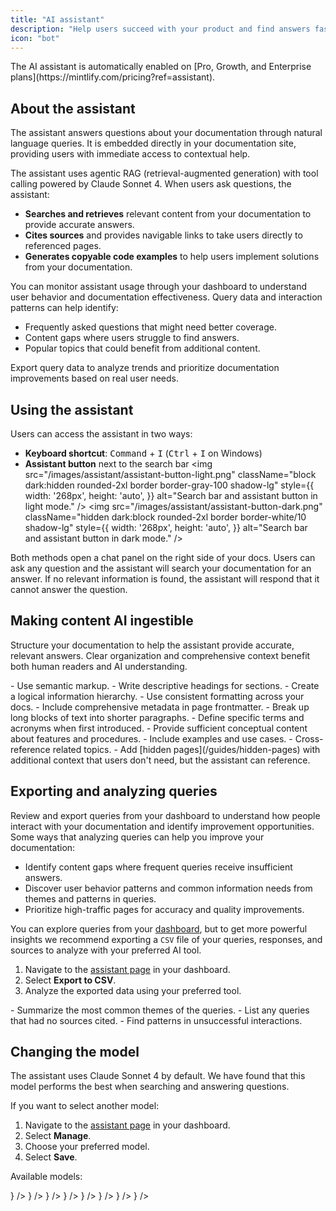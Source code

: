 ```yaml
---
title: "AI assistant"
description: "Help users succeed with your product and find answers faster"
icon: "bot"
---
```


<Info>
  The AI assistant is automatically enabled on [Pro, Growth, and Enterprise plans](https://mintlify.com/pricing?ref=assistant).
</Info>

## About the assistant

The assistant answers questions about your documentation through natural language queries. It is embedded directly in your documentation site, providing users with immediate access to contextual help.

The assistant uses agentic RAG (retrieval-augmented generation) with tool calling powered by Claude Sonnet 4. When users ask questions, the assistant:

* **Searches and retrieves** relevant content from your documentation to provide accurate answers.
* **Cites sources** and provides navigable links to take users directly to referenced pages.
* **Generates copyable code examples** to help users implement solutions from your documentation.

You can monitor assistant usage through your dashboard to understand user behavior and documentation effectiveness. Query data and interaction patterns can help identify:

* Frequently asked questions that might need better coverage.
* Content gaps where users struggle to find answers.
* Popular topics that could benefit from additional content.

Export query data to analyze trends and prioritize documentation improvements based on real user needs.

## Using the assistant

Users can access the assistant in two ways:

- **Keyboard shortcut**: <kbd>Command</kbd> + <kbd>I</kbd> (<kbd>Ctrl</kbd> + <kbd>I</kbd> on Windows)
- **Assistant button** next to the search bar
  <img
    src="/images/assistant/assistant-button-light.png"
    className="block dark:hidden rounded-2xl border border-gray-100 shadow-lg"
    style={{
      width: '268px',
      height: 'auto',
    }}
    alt="Search bar and assistant button in light mode."
  />
  <img
    src="/images/assistant/assistant-button-dark.png"
    className="hidden dark:block rounded-2xl border border-white/10 shadow-lg"
    style={{
      width: '268px',
      height: 'auto',
    }}
    alt="Search bar and assistant button in dark mode."
  />

Both methods open a chat panel on the right side of your docs. Users can ask any question and the assistant will search your documentation for an answer. If no relevant information is found, the assistant will respond that it cannot answer the question.

## Making content AI ingestible

Structure your documentation to help the assistant provide accurate, relevant answers. Clear organization and comprehensive context benefit both human readers and AI understanding.

<Card title="Structure and organization">
  - Use semantic markup.
  - Write descriptive headings for sections.
  - Create a logical information hierarchy.
  - Use consistent formatting across your docs.
  - Include comprehensive metadata in page frontmatter.
  - Break up long blocks of text into shorter paragraphs.
</Card>

<Card title="Context">
  - Define specific terms and acronyms when first introduced.
  - Provide sufficient conceptual content about features and procedures.
  - Include examples and use cases.
  - Cross-reference related topics.
  - Add [hidden pages](/guides/hidden-pages) with additional context that users don't need, but the assistant can reference.
</Card>

## Exporting and analyzing queries

Review and export queries from your dashboard to understand how people interact with your documentation and identify improvement opportunities. Some ways that analyzing queries can help you improve your documentation:

- Identify content gaps where frequent queries receive insufficient answers.
- Discover user behavior patterns and common information needs from themes and patterns in queries.
- Prioritize high-traffic pages for accuracy and quality improvements.

You can explore queries from your [dashboard](https://dashboard.mintlify.com/products/assistant), but to get more powerful insights we recommend exporting a `CSV` file of your queries, responses, and sources to analyze with your preferred AI tool.

1. Navigate to the [assistant page](https://dashboard.mintlify.com/products/assistant) in your dashboard.
2. Select **Export to CSV**.
3. Analyze the exported data using your preferred tool.

<Card title="Sample analysis prompts">
  - Summarize the most common themes of the queries.
  - List any queries that had no sources cited.
  - Find patterns in unsuccessful interactions.
</Card>

## Changing the model

The assistant uses Claude Sonnet 4 by default. We have found that this model performs the best when searching and answering questions.

If you want to select another model:

1. Navigate to the [assistant page](https://dashboard.mintlify.com/products/assistant) in your dashboard.
2. Select **Manage**.
3. Choose your preferred model.
4. Select **Save**.

Available models:

<Columns cols={2}>
  <Card
    title="Claude 4 Sonnet"
    horizontal
    icon={
      <svg
        xmlns="http://www.w3.org/2000/svg"
        className="h-6 w-6"
        width="400"
        height="400"
        viewBox="0 0 400 400"
        fill="none"
      >
        <path
          d="M124.011 241.251L173.175 213.666L174.001 211.27L173.175 209.937H170.779L162.562 209.431L134.472 208.672L110.109 207.66L86.5063 206.394L80.5676 205.129L75 197.79L75.5736 194.129L80.5676 190.771L87.721 191.396L103.529 192.475L127.251 194.112L144.459 195.124L169.952 197.773H174.001L174.575 196.136L173.191 195.124L172.112 194.112L147.564 177.477L120.991 159.897L107.072 149.774L99.5479 144.645L95.7518 139.837L94.1153 129.343L100.948 121.818L110.126 122.442L112.471 123.067L121.767 130.22L141.625 145.59L167.556 164.688L171.352 167.843L172.871 166.763L173.056 166.004L171.352 163.153L157.248 137.66L142.199 111.729L135.501 100.982L133.729 94.5371C133.105 91.8882 132.649 89.6612 132.649 86.9449L140.427 76.3835L144.729 75L155.105 76.3835L159.475 80.1795L165.92 94.9251L176.363 118.14L192.56 149.706L197.301 159.07L199.831 167.742L200.776 170.391H202.413V168.872L203.745 151.09L206.209 129.258L208.604 101.167L209.431 93.2548L213.345 83.7731L221.123 78.6442L227.197 81.5461L232.191 88.6995L231.499 93.3223L228.53 112.623L222.709 142.857L218.913 163.102H221.123L223.654 160.572L233.895 146.973L251.103 125.462L258.696 116.925L267.553 107.494L273.239 103.006H283.986L291.898 114.766L288.355 126.913L277.288 140.95L268.11 152.845L254.95 170.559L246.734 184.731L247.493 185.862L249.45 185.676L279.177 179.349L295.239 176.448L314.405 173.158L323.077 177.207L324.021 181.323L320.613 189.742L300.115 194.804L276.073 199.612L240.272 208.081L239.833 208.402L240.339 209.026L256.469 210.545L263.369 210.916H280.257L311.705 213.261L319.922 218.694L324.848 225.341L324.021 230.402L311.368 236.847L294.294 232.798L254.444 223.316L240.778 219.908H238.889V221.039L250.277 232.174L271.147 251.019L297.28 275.314L298.613 281.32L295.256 286.061L291.713 285.555L268.751 268.278L259.893 260.501L239.833 243.613H238.5V245.384L243.123 252.149L267.536 288.845L268.801 300.098L267.03 303.759L260.703 305.969L253.752 304.704L239.462 284.644L224.717 262.053L212.822 241.807L211.371 242.634L204.353 318.235L201.063 322.098L193.471 325L187.144 320.192L183.787 312.414L187.144 297.044L191.193 276.984L194.483 261.041L197.452 241.234L199.224 234.654L199.106 234.215L197.655 234.401L182.724 254.899L160.015 285.588L142.047 304.822L137.745 306.526L130.287 302.662L130.979 295.762L135.146 289.621L160.015 257.987L175.014 238.382L184.698 227.062L184.63 225.425H184.057L118.005 268.312L106.246 269.831L101.184 265.09L101.809 257.312L104.204 254.781L124.062 241.116L123.994 241.183L124.011 241.251Z"
          fill="#D97757"
        />
      </svg>
    }
  />
  <Card
    title="Claude 3.7 Sonnet"
    horizontal
    icon={
      <svg
        xmlns="http://www.w3.org/2000/svg"
        className="h-6 w-6"
        width="400"
        height="400"
        viewBox="0 0 400 400"
        fill="none"
      >
        <path
          d="M124.011 241.251L173.175 213.666L174.001 211.27L173.175 209.937H170.779L162.562 209.431L134.472 208.672L110.109 207.66L86.5063 206.394L80.5676 205.129L75 197.79L75.5736 194.129L80.5676 190.771L87.721 191.396L103.529 192.475L127.251 194.112L144.459 195.124L169.952 197.773H174.001L174.575 196.136L173.191 195.124L172.112 194.112L147.564 177.477L120.991 159.897L107.072 149.774L99.5479 144.645L95.7518 139.837L94.1153 129.343L100.948 121.818L110.126 122.442L112.471 123.067L121.767 130.22L141.625 145.59L167.556 164.688L171.352 167.843L172.871 166.763L173.056 166.004L171.352 163.153L157.248 137.66L142.199 111.729L135.501 100.982L133.729 94.5371C133.105 91.8882 132.649 89.6612 132.649 86.9449L140.427 76.3835L144.729 75L155.105 76.3835L159.475 80.1795L165.92 94.9251L176.363 118.14L192.56 149.706L197.301 159.07L199.831 167.742L200.776 170.391H202.413V168.872L203.745 151.09L206.209 129.258L208.604 101.167L209.431 93.2548L213.345 83.7731L221.123 78.6442L227.197 81.5461L232.191 88.6995L231.499 93.3223L228.53 112.623L222.709 142.857L218.913 163.102H221.123L223.654 160.572L233.895 146.973L251.103 125.462L258.696 116.925L267.553 107.494L273.239 103.006H283.986L291.898 114.766L288.355 126.913L277.288 140.95L268.11 152.845L254.95 170.559L246.734 184.731L247.493 185.862L249.45 185.676L279.177 179.349L295.239 176.448L314.405 173.158L323.077 177.207L324.021 181.323L320.613 189.742L300.115 194.804L276.073 199.612L240.272 208.081L239.833 208.402L240.339 209.026L256.469 210.545L263.369 210.916H280.257L311.705 213.261L319.922 218.694L324.848 225.341L324.021 230.402L311.368 236.847L294.294 232.798L254.444 223.316L240.778 219.908H238.889V221.039L250.277 232.174L271.147 251.019L297.28 275.314L298.613 281.32L295.256 286.061L291.713 285.555L268.751 268.278L259.893 260.501L239.833 243.613H238.5V245.384L243.123 252.149L267.536 288.845L268.801 300.098L267.03 303.759L260.703 305.969L253.752 304.704L239.462 284.644L224.717 262.053L212.822 241.807L211.371 242.634L204.353 318.235L201.063 322.098L193.471 325L187.144 320.192L183.787 312.414L187.144 297.044L191.193 276.984L194.483 261.041L197.452 241.234L199.224 234.654L199.106 234.215L197.655 234.401L182.724 254.899L160.015 285.588L142.047 304.822L137.745 306.526L130.287 302.662L130.979 295.762L135.146 289.621L160.015 257.987L175.014 238.382L184.698 227.062L184.63 225.425H184.057L118.005 268.312L106.246 269.831L101.184 265.09L101.809 257.312L104.204 254.781L124.062 241.116L123.994 241.183L124.011 241.251Z"
          fill="#D97757"
        />
      </svg>
    }
  />
  <Card
    title="GPT 4.1"
    horizontal
    icon={
      <svg
        xmlns="http://www.w3.org/2000/svg"
        viewBox="0 0 400 400"
        width="24"
        height="24"
        className="h-6 w-6"
      >
        <path d="M294.93 130.971a79.712 79.712 0 00-6.85-65.48c-17.46-30.4-52.56-46.04-86.84-38.68A79.747 79.747 0 00141.11.001c-35.04-.08-66.13 22.48-76.91 55.82a79.754 79.754 0 00-53.31 38.67c-17.59 30.32-13.58 68.54 9.92 94.54a79.712 79.712 0 006.85 65.48c17.46 30.4 52.56 46.04 86.84 38.68a79.687 79.687 0 0060.13 26.8c35.06.09 66.16-22.49 76.94-55.86a79.754 79.754 0 0053.31-38.67c17.57-30.32 13.55-68.51-9.94-94.51zm-120.28 168.11a59.77 59.77 0 01-38.39-13.88c.49-.26 1.34-.73 1.89-1.07l63.72-36.8a10.36 10.36 0 005.24-9.07v-89.83l26.93 15.55c.29.14.48.42.52.74v74.39c-.04 33.08-26.83 59.9-59.91 59.97zm-128.84-55.03a59.71 59.71 0 01-7.15-40.18c.47.28 1.3.79 1.89 1.13l63.72 36.8c3.23 1.89 7.23 1.89 10.47 0l77.79-44.92v31.1c.02.32-.13.63-.38.83l-64.41 37.19c-28.69 16.52-65.33 6.7-81.92-21.95zm-16.77-139.09c7-12.16 18.05-21.46 31.21-26.29 0 .55-.03 1.52-.03 2.2v73.61c-.02 3.74 1.98 7.21 5.23 9.06l77.79 44.91-26.93 15.55c-.27.18-.61.21-.91.08l-64.42-37.22c-28.63-16.58-38.45-53.21-21.95-81.89zm221.26 51.49l-77.79-44.92 26.93-15.54c.27-.18.61-.21.91-.08l64.42 37.19c28.68 16.57 38.51 53.26 21.94 81.94a59.94 59.94 0 01-31.2 26.28v-75.81c.03-3.74-1.96-7.2-5.2-9.06zm26.8-40.34c-.47-.29-1.3-.79-1.89-1.13l-63.72-36.8a10.375 10.375 0 00-10.47 0l-77.79 44.92v-31.1c-.02-.32.13-.63.38-.83l64.41-37.16c28.69-16.55 65.37-6.7 81.91 22a59.95 59.95 0 017.15 40.1zm-168.51 55.43l-26.94-15.55a.943.943 0 01-.52-.74v-74.39c.02-33.12 26.89-59.96 60.01-59.94 14.01 0 27.57 4.92 38.34 13.88-.49.26-1.33.73-1.89 1.07l-63.72 36.8a10.344 10.344 0 00-5.24 9.06l-.04 89.79zm14.63-31.54l34.65-20.01 34.65 20v40.01l-34.65 20-34.65-20z"/>
      </svg>
    }
  />
  <Card
    title="GPT-4o"
    horizontal
    icon={
      <svg
        xmlns="http://www.w3.org/2000/svg"
        viewBox="0 0 400 400"
        width="24"
        height="24"
        className="h-6 w-6"
      >
        <path d="M294.93 130.971a79.712 79.712 0 00-6.85-65.48c-17.46-30.4-52.56-46.04-86.84-38.68A79.747 79.747 0 00141.11.001c-35.04-.08-66.13 22.48-76.91 55.82a79.754 79.754 0 00-53.31 38.67c-17.59 30.32-13.58 68.54 9.92 94.54a79.712 79.712 0 006.85 65.48c17.46 30.4 52.56 46.04 86.84 38.68a79.687 79.687 0 0060.13 26.8c35.06.09 66.16-22.49 76.94-55.86a79.754 79.754 0 0053.31-38.67c17.57-30.32 13.55-68.51-9.94-94.51zm-120.28 168.11a59.77 59.77 0 01-38.39-13.88c.49-.26 1.34-.73 1.89-1.07l63.72-36.8a10.36 10.36 0 005.24-9.07v-89.83l26.93 15.55c.29.14.48.42.52.74v74.39c-.04 33.08-26.83 59.9-59.91 59.97zm-128.84-55.03a59.71 59.71 0 01-7.15-40.18c.47.28 1.3.79 1.89 1.13l63.72 36.8c3.23 1.89 7.23 1.89 10.47 0l77.79-44.92v31.1c.02.32-.13.63-.38.83l-64.41 37.19c-28.69 16.52-65.33 6.7-81.92-21.95zm-16.77-139.09c7-12.16 18.05-21.46 31.21-26.29 0 .55-.03 1.52-.03 2.2v73.61c-.02 3.74 1.98 7.21 5.23 9.06l77.79 44.91-26.93 15.55c-.27.18-.61.21-.91.08l-64.42-37.22c-28.63-16.58-38.45-53.21-21.95-81.89zm221.26 51.49l-77.79-44.92 26.93-15.54c.27-.18.61-.21.91-.08l64.42 37.19c28.68 16.57 38.51 53.26 21.94 81.94a59.94 59.94 0 01-31.2 26.28v-75.81c.03-3.74-1.96-7.2-5.2-9.06zm26.8-40.34c-.47-.29-1.3-.79-1.89-1.13l-63.72-36.8a10.375 10.375 0 00-10.47 0l-77.79 44.92v-31.1c-.02-.32.13-.63.38-.83l64.41-37.16c28.69-16.55 65.37-6.7 81.91 22a59.95 59.95 0 017.15 40.1zm-168.51 55.43l-26.94-15.55a.943.943 0 01-.52-.74v-74.39c.02-33.12 26.89-59.96 60.01-59.94 14.01 0 27.57 4.92 38.34 13.88-.49.26-1.33.73-1.89 1.07l-63.72 36.8a10.344 10.344 0 00-5.24 9.06l-.04 89.79zm14.63-31.54l34.65-20.01 34.65 20v40.01l-34.65 20-34.65-20z"/>
      </svg>
    }
  />
  <Card
    title="o3-mini"
    horizontal
    icon={
      <svg
        xmlns="http://www.w3.org/2000/svg"
        viewBox="0 0 400 400"
        width="24"
        height="24"
        className="h-6 w-6"
      >
        <path d="M294.93 130.971a79.712 79.712 0 00-6.85-65.48c-17.46-30.4-52.56-46.04-86.84-38.68A79.747 79.747 0 00141.11.001c-35.04-.08-66.13 22.48-76.91 55.82a79.754 79.754 0 00-53.31 38.67c-17.59 30.32-13.58 68.54 9.92 94.54a79.712 79.712 0 006.85 65.48c17.46 30.4 52.56 46.04 86.84 38.68a79.687 79.687 0 0060.13 26.8c35.06.09 66.16-22.49 76.94-55.86a79.754 79.754 0 0053.31-38.67c17.57-30.32 13.55-68.51-9.94-94.51zm-120.28 168.11a59.77 59.77 0 01-38.39-13.88c.49-.26 1.34-.73 1.89-1.07l63.72-36.8a10.36 10.36 0 005.24-9.07v-89.83l26.93 15.55c.29.14.48.42.52.74v74.39c-.04 33.08-26.83 59.9-59.91 59.97zm-128.84-55.03a59.71 59.71 0 01-7.15-40.18c.47.28 1.3.79 1.89 1.13l63.72 36.8c3.23 1.89 7.23 1.89 10.47 0l77.79-44.92v31.1c.02.32-.13.63-.38.83l-64.41 37.19c-28.69 16.52-65.33 6.7-81.92-21.95zm-16.77-139.09c7-12.16 18.05-21.46 31.21-26.29 0 .55-.03 1.52-.03 2.2v73.61c-.02 3.74 1.98 7.21 5.23 9.06l77.79 44.91-26.93 15.55c-.27.18-.61.21-.91.08l-64.42-37.22c-28.63-16.58-38.45-53.21-21.95-81.89zm221.26 51.49l-77.79-44.92 26.93-15.54c.27-.18.61-.21.91-.08l64.42 37.19c28.68 16.57 38.51 53.26 21.94 81.94a59.94 59.94 0 01-31.2 26.28v-75.81c.03-3.74-1.96-7.2-5.2-9.06zm26.8-40.34c-.47-.29-1.3-.79-1.89-1.13l-63.72-36.8a10.375 10.375 0 00-10.47 0l-77.79 44.92v-31.1c-.02-.32.13-.63.38-.83l64.41-37.16c28.69-16.55 65.37-6.7 81.91 22a59.95 59.95 0 017.15 40.1zm-168.51 55.43l-26.94-15.55a.943.943 0 01-.52-.74v-74.39c.02-33.12 26.89-59.96 60.01-59.94 14.01 0 27.57 4.92 38.34 13.88-.49.26-1.33.73-1.89 1.07l-63.72 36.8a10.344 10.344 0 00-5.24 9.06l-.04 89.79zm14.63-31.54l34.65-20.01 34.65 20v40.01l-34.65 20-34.65-20z"/>
      </svg>
    }
  />
  <Card
    title="Gemini 2.5 Pro (Preview)"
    horizontal
    icon={
      <svg
        xmlns="http://www.w3.org/2000/svg"
        viewBox="0 0 90 90"
        width="24"
        height="24"
        className="h-6 w-6"
      >
        <defs>
          <linearGradient id="gemini25pro-gradient" x1="60.0525" y1="33.3396" x2="34.8444" y2="52.867" gradientUnits="userSpaceOnUse">
            <stop offset="0%" stopColor="#9168C0" />
            <stop offset="34.3%" stopColor="#5684D1" />
            <stop offset="67.2%" stopColor="#1BA1E3" />
          </linearGradient>
        </defs>
        <path
          d="M90 45.09C65.838 46.573 46.573 65.838 45.09 90h-.18C43.43 65.837 24.163 46.57 0 45.09v-.18C24.163 43.43 43.43 24.163 44.91 0h.18C46.573 24.162 65.838 43.427 90 44.91V45.09z"
          fill="url(#gemini25pro-gradient)"
        />
      </svg>
    }
  />
  <Card
    title="Llama 4 Maverick"
    horizontal
    icon={
      <svg
        xmlns="http://www.w3.org/2000/svg"
        xmlnsXlink="http://www.w3.org/1999/xlink"
        width="24"
        height="16"
        viewBox="0 0 287.56 191"
        className="h-6 w-6"
      >
        <defs>
          <linearGradient id="Grad_Logo1" x1="61" y1="117" x2="259" y2="127" gradientUnits="userSpaceOnUse">
            <stop style={{ stopColor: "#0064e1" }} offset="0" />
            <stop style={{ stopColor: "#0064e1" }} offset="0.4" />
            <stop style={{ stopColor: "#0073ee" }} offset="0.83" />
            <stop style={{ stopColor: "#0082fb" }} offset="1" />
          </linearGradient>
          <linearGradient id="Grad_Logo2" x1="45" y1="139" x2="45" y2="66" gradientUnits="userSpaceOnUse">
            <stop style={{ stopColor: "#0082fb" }} offset="0" />
            <stop style={{ stopColor: "#0064e0" }} offset="1" />
          </linearGradient>
        </defs>
        <path
          style={{ fill: "#0081fb" }}
          d="m31.06,125.96c0,10.98 2.41,19.41 5.56,24.51 4.13,6.68 10.29,9.51 16.57,9.51 8.1,0 15.51-2.01 29.79-21.76 11.44-15.83 24.92-38.05 33.99-51.98l15.36-23.6c10.67-16.39 23.02-34.61 37.18-46.96 11.56-10.08 24.03-15.68 36.58-15.68 21.07,0 41.14,12.21 56.5,35.11 16.81,25.08 24.97,56.67 24.97,89.27 0,19.38-3.82,33.62-10.32,44.87-6.28,10.88-18.52,21.75-39.11,21.75l0-31.02c17.63,0 22.03-16.2 22.03-34.74 0-26.42-6.16-55.74-19.73-76.69-9.63-14.86-22.11-23.94-35.84-23.94-14.85,0-26.8,11.2-40.23,31.17-7.14,10.61-14.47,23.54-22.7,38.13l-9.06,16.05c-18.2,32.27-22.81,39.62-31.91,51.75-15.95,21.24-29.57,29.29-47.5,29.29-21.27,0-34.72-9.21-43.05-23.09-6.8-11.31-10.14-26.15-10.14-43.06z"
        />
        <path
          style={{ fill: "url(#Grad_Logo1)" }}
          d="m24.49,37.3c14.24-21.95 34.79-37.3 58.36-37.3 13.65,0 27.22,4.04 41.39,15.61 15.5,12.65 32.02,33.48 52.63,67.81l7.39,12.32c17.84,29.72 27.99,45.01 33.93,52.22 7.64,9.26 12.99,12.02 19.94,12.02 17.63,0 22.03-16.2 22.03-34.74l27.4-.86c0,19.38-3.82,33.62-10.32,44.87-6.28,10.88-18.52,21.75-39.11,21.75-12.8,0-24.14-2.78-36.68-14.61-9.64-9.08-20.91-25.21-29.58-39.71l-25.79-43.08c-12.94-21.62-24.81-37.74-31.68-45.04-7.39-7.85-16.89-17.33-32.05-17.33-12.27,0-22.69,8.61-31.41,21.78z"
        />
        <path
          style={{ fill: "url(#Grad_Logo2)" }}
          d="m82.35,31.23c-12.27,0-22.69,8.61-31.41,21.78-12.33,18.61-19.88,46.33-19.88,72.95 0,10.98 2.41,19.41 5.56,24.51l-26.48,17.44c-6.8-11.31-10.14-26.15-10.14-43.06 0-30.75 8.44-62.8 24.49-87.55 14.24-21.95 34.79-37.3 58.36-37.3z"
        />
      </svg>
    }
  />
  <Card
    title="Grok 3"
    horizontal
    icon={
      <svg
        xmlns="http://www.w3.org/2000/svg"
        width="34"
        height="33"
        viewBox="0 0 34 33"
        fill="none"
        className="h-6 w-6"
      >
        <path
          d="M13.2371 21.0407L24.3186 12.8506C24.8619 12.4491 25.6384 12.6057 25.8973 13.2294C27.2597 16.5185 26.651 20.4712 23.9403 23.1851C21.2297 25.8989 17.4581 26.4941 14.0108 25.1386L10.2449 26.8843C15.6463 30.5806 22.2053 29.6665 26.304 25.5601C29.5551 22.3051 30.562 17.8683 29.6205 13.8673L29.629 13.8758C28.2637 7.99809 29.9647 5.64871 33.449 0.844576C33.5314 0.730667 33.6139 0.616757 33.6964 0.5L29.1113 5.09055V5.07631L13.2343 21.0436"
          fill="currentColor"
          id="mark"
        />
        <path
          d="M10.9503 23.0313C7.07343 19.3235 7.74185 13.5853 11.0498 10.2763C13.4959 7.82722 17.5036 6.82767 21.0021 8.2971L24.7595 6.55998C24.0826 6.07017 23.215 5.54334 22.2195 5.17313C17.7198 3.31926 12.3326 4.24192 8.67479 7.90126C5.15635 11.4239 4.0499 16.8403 5.94992 21.4622C7.36924 24.9165 5.04257 27.3598 2.69884 29.826C1.86829 30.7002 1.0349 31.5745 0.36364 32.5L10.9474 23.0341"
          fill="currentColor"
          id="mark"
        />
      </svg>
    }
  />
</Columns>